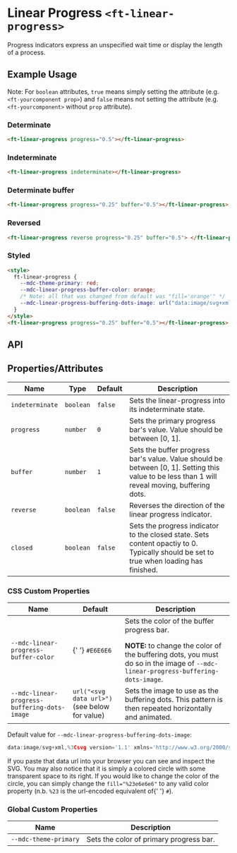 
<Meta title="Firstech UI/Component/Linear-Progress/Doc" />

<style>{`

`}</style>

# Linear Progress `<ft-linear-progress>`

Progress indicators express an unspecified wait time or display the length of a process.

## Example Usage

Note: For `boolean` attributes, `true` means simply setting the attribute (e.g. `<ft-yourcomponent prop>`) and `false` means not setting the attribute (e.g. `<ft-yourcomponent>` without `prop` attribute).

### Determinate

<Canvas withToolbar>
  <Story id="ruhil-ui-component-linear-progress--determinate" height="100px" />
</Canvas>

```html
<ft-linear-progress progress="0.5"></ft-linear-progress>
```

### Indeterminate

<Canvas withToolbar>
  <Story
    id="ruhil-ui-component-linear-progress--indeterminate"
    height="100px"
  />
</Canvas>

```html
<ft-linear-progress indeterminate></ft-linear-progress>
```

### Determinate buffer

<Canvas withToolbar>
  <Story
    id="ruhil-ui-component-linear-progress--determinate-buffer"
    height="100px"
  />
</Canvas>

```html
<ft-linear-progress progress="0.25" buffer="0.5"></ft-linear-progress>
```

### Reversed

<Canvas withToolbar>
  <Story id="ruhil-ui-component-linear-progress--reversed" height="100px" />
</Canvas>

```html
<ft-linear-progress reverse progress="0.25" buffer="0.5"> </ft-linear-progress>
```

### Styled

<Canvas withToolbar>
  <Story id="ruhil-ui-component-linear-progress--styled" height="100px" />
</Canvas>

```html
<style>
  ft-linear-progress {
    --mdc-theme-primary: red;
    --mdc-linear-progress-buffer-color: orange;
    /* Note: all that was changed from default was "fill='orange'" */
    --mdc-linear-progress-buffering-dots-image: url("data:image/svg+xml,%3Csvg version='1.1' xmlns='http://www.w3.org/2000/svg' xmlns:xlink='http://www.w3.org/1999/xlink' x='0px' y='0px' enable-background='new 0 0 5 2' xml:space='preserve' viewBox='0 0 5 2' preserveAspectRatio='none slice'%3E%3Ccircle cx='1' cy='1' r='1' fill='orange'/%3E%3C/svg%3E");
  }
</style>
<ft-linear-progress progress="0.25" buffer="0.5"></ft-linear-progress>
```

## API

## Properties/Attributes

<table>
  <thead>
    <tr>
      <th>Name</th>
      <th>Type</th>
      <th>Default</th>
      <th>Description</th>
    </tr>
  </thead>
  <tbody>
    <tr>
      <td>
        <code>indeterminate</code>
      </td>
      <td>
        <code>boolean</code>
      </td>
      <td>
        <code>false</code>
      </td>
      <td>Sets the linear-progress into its indeterminate state.</td>
    </tr>
    <tr>
      <td>
        <code>progress</code>
      </td>
      <td>
        <code>number</code>
      </td>
      <td>
        <code>0</code>
      </td>
      <td>
        Sets the primary progress bar's value. Value should be between [0, 1].
      </td>
    </tr>
    <tr>
      <td>
        <code>buffer</code>
      </td>
      <td>
        <code>number</code>
      </td>
      <td>
        <code>1</code>
      </td>
      <td>
        Sets the buffer progress bar's value. Value should be between [0, 1].
        Setting this value to be less than 1 will reveal moving, buffering dots.
      </td>
    </tr>
    <tr>
      <td>
        <code>reverse</code>
      </td>
      <td>
        <code>boolean</code>
      </td>
      <td>
        <code>false</code>
      </td>
      <td>Reverses the direction of the linear progress indicator.</td>
    </tr>
    <tr>
      <td>
        <code>closed</code>
      </td>
      <td>
        <code>boolean</code>
      </td>
      <td>
        <code>false</code>
      </td>
      <td>
        Sets the progress indicator to the closed state. Sets content opactiy to
        0. Typically should be set to true when loading has finished.
      </td>
    </tr>
  </tbody>
</table>

### CSS Custom Properties

<table>
  <thead>
    <tr>
      <th>Name</th>
      <th>Default</th>
      <th>Description</th>
    </tr>
  </thead>
  <tbody>
    <tr>
      <td>
        <code>--mdc-linear-progress-buffer-color</code>
      </td>
      <td>
        {' '}
        <code>#E6E6E6</code>
      </td>
      <td>
        Sets the color of the buffer progress bar.<p></p> <strong>
          NOTE:
        </strong> to change the color of the buffering dots, you must do so in the
        image of <code>--mdc-linear-progress-buffering-dots-image</code>.
      </td>
    </tr>
    <tr>
      <td>
        <code>--mdc-linear-progress-buffering-dots-image</code>
      </td>
      <td>
        <code>url("&lt;svg data url&gt;")</code> (see below for value)
      </td>
      <td>
        Sets the image to use as the buffering dots. This pattern is then
        repeated horizontally and animated.
      </td>
    </tr>
  </tbody>
</table>

<p>
  Default value for <code>--mdc-linear-progress-buffering-dots-image</code>:
</p>

```js
data:image/svg+xml,%3Csvg version='1.1' xmlns='http://www.w3.org/2000/svg' xmlns:xlink='http://www.w3.org/1999/xlink' x='0px' y='0px' enable-background='new 0 0 5 2' xml:space='preserve' viewBox='0 0 5 2' preserveAspectRatio='none slice'%3E%3Ccircle cx='1' cy='1' r='1' fill='%23e6e6e6'/%3E%3C/svg%3E
```

<p>
  If you paste that data url into your browser you can see and inspect the SVG.
  You may also notice that it is simply a colored circle with some transparent
  space to its right. If you would like to change the color of the circle, you
  can simply change the <code>fill="%23e6e6e6"</code> to any valid color
  property (n.b. <code>%23</code> is the url-encoded equivalent of{' '}
  <code>#</code>).
</p>

### Global Custom Properties

<table>
  <thead>
    <tr>
      <th>Name</th>
      <th>Description</th>
    </tr>
  </thead>
  <tbody>
    <tr>
      <td>
        <code>--mdc-theme-primary</code>
      </td>
      <td>Sets the color of primary progress bar.</td>
    </tr>
  </tbody>
</table>
